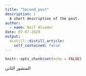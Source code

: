 ```yaml
---
title: "Second_post"
description: |
  A short description of the post.
author:
  - name: Naif Alsader
date: 07-07-2020
output:
  distill::distill_article:
    self_contained: false
---
```


```r
knitr::opts_chunk$set(echo = FALSE)
```


المنشور الثاني 



